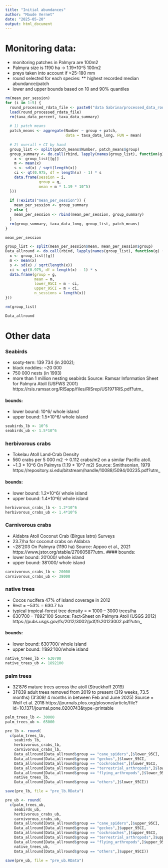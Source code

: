 ```yaml
---
title: "Initial abundances"
author: "Maude Vernet"
date: "2025-05-20"
output: html_document
---
```


# Monitoring data:
* monitoring patches in Palmyra are 100m2
* Palmyra size is 1190 ha -> 1.19*10^5 100m2
* preys taken into account if >25-180 mm 
* round selected for each species:
** highest recorded median abundance/patch
* lower and upper bounds based on 10 and 90% quantiles


```r
rm(mean_per_session)
for (i in 1:5) {
  round_processed_rdata_file <- paste0("data Sabrina/processed_data_round_", i, ".RData")
  load(round_processed_rdata_file)
  rm(taxa_data_percent, taxa_data_summary)
  
  # 1) patch means
  patch_means <- aggregate(Number ~ group + patch, 
                           data = taxa_data_long, FUN = mean)
  
  # 2) overall + CI by hand
  group_list <- split(patch_means$Number, patch_means$group)
  group_summary <- do.call(rbind, lapply(names(group_list), function(g) {
    x <- group_list[[g]]
    m <- mean(x)
    s <- sd(x) / sqrt(length(x))
    ci <- qt(0.975, df = length(x) - 1) * s
    data.frame(session = i,
               group = g,
               mean = m * 1.19 * 10^5)
  }))
  
  if (!exists("mean_per_session")) {
    mean_per_session <- group_summary
  } else {
    mean_per_session <- rbind(mean_per_session, group_summary)
  }
  rm(group_summary, taxa_data_long, group_list, patch_means)
}

mean_per_session
```

```r
group_list <- split(mean_per_session$mean, mean_per_session$group)
Data_allround <- do.call(rbind, lapply(names(group_list), function(g) {
  x <- group_list[[g]]
  m <- mean(x)
  s <- sd(x) / sqrt(length(x))
  ci <- qt(0.975, df = length(x) - 1) * s
  data.frame(group = g,
             mean = m,
             lower_95CI = m - ci,
             upper_95CI = m + ci,
             n_sessions = length(x))
}))

rm(group_list)

Data_allround
```

# Other data

### Seabirds
- sooty-tern: 139 734 (in 2002);
- black noddies: ~20 000
- 750 000 nests (in 1993)
- more than 1 million nesting seabirds
Source: Ramsar Information Sheet for Palmyra Atoll (USFWS 2001)
https://rsis.ramsar.org/RISapp/files/RISrep/US1971RIS.pdf?utm_

#### bounds:
- lower bound: 10^6/ whole island
- upper bound: 1.5*10^6/ whole island

```r
seabirds_lb <- 10^6
seabirds_ub <- 1.5*10^6
```

### herbivorous crabs
- Tokelau Atoll Land‐Crab Density
- 560 crabs per 5 000 m2 -> 0.112 crabs/m2 on a similar Pacific atoll.
- ~1.3 * 10^6 On Palmyra (1.19 * 10^7 m2)
Source: Smithsonian, 1979
https://repository.si.edu/bitstream/handle/10088/5094/00235.pdf?utm_

#### bounds:
- lower bound: 1.2*10^6/ whole island
- upper bound: 1.4*10^6/ whole island
```r
herbivorous_crabs_lb <- 1.2*10^6
herbivorous_crabs_ub <- 1.4*10^6
```

### Carnivorous crabs
- Aldabra Atoll Coconut Crab (Birgus latro) Surveys
- 23.7/ha for coconut crabs on Aldabra
- ~28'203 On Palmyra (1190 ha)
Source: Appoo et al., 2021
https://www.jstor.org/stable/27060587?utm_
#### bounds:
- lower bound: 20'000/ whole island
- upper bound: 38'000/ whole island

```r
carnivorous_crabs_lb <- 20000
carnivorous_crabs_ub <- 38000
```

### native trees
- Cocos nucifera 47% of island coverage in 2012
- Rest = ~53% = 630.7 ha
- typical tropical-forest tree density = ≈ 1000 – 3000 trees/ha
- 630'700 - 1'892'100
Source:  Fact‐Sheet on Palmyra Atoll (USGS 2012)
https://pubs.usgs.gov/fs/2012/3002/pdf/fs20123002.pdf?utm_

#### bounds:
- lower bound: 630'700/ whole island
- upper bound: 1'892'100/whole island

```r
native_trees_lb <- 630700
native_trees_ub <- 1892100
```

### palm trees
- 32'876 mature trees across the atoll (Struckhoff 2019)
- 31'839 adult trees removed from 2019 to present (319 weeks, 73.5 months) (3'309/ 4 months in between Feb and June 2025)
Source = Wolf et al. 2018
https://journals.plos.org/plosone/article/file?id=10.1371/journal.pone.0200743&type=printable

```r
palm_trees_lb <- 30000
palm_trees_ub <- 65000
```

```r
pre_lb <- round(
  c(palm_trees_lb,
    seabirds_lb,
    herbivorous_crabs_lb,
    carnivorous_crabs_lb,
    Data_allround[Data_allround$group == "cane_spiders",]$lower_95CI,
    Data_allround[Data_allround$group == "geckos",]$lower_95CI,
    Data_allround[Data_allround$group == "cockroaches",]$lower_95CI,
    Data_allround[Data_allround$group == "terrestrial_arthropods",]$lower_95CI,
    Data_allround[Data_allround$group == "flying_arthropods",]$lower_95CI,
    native_trees_lb,
    Data_allround[Data_allround$group == "others",]$lower_95CI))

save(pre_lb, file = "pre_lb.RData")

pre_ub <- round(
  c(palm_trees_ub,
    seabirds_ub,
    herbivorous_crabs_ub,
    carnivorous_crabs_ub,
    Data_allround[Data_allround$group == "cane_spiders",]$upper_95CI,
    Data_allround[Data_allround$group == "geckos",]$upper_95CI,
    Data_allround[Data_allround$group == "cockroaches",]$upper_95CI,
    Data_allround[Data_allround$group == "terrestrial_arthropods",]$upper_95CI,
    Data_allround[Data_allround$group == "flying_arthropods",]$upper_95CI,
    native_trees_ub,
    Data_allround[Data_allround$group == "others",]$upper_95CI))

save(pre_ub, file = "pre_ub.RData")
```
